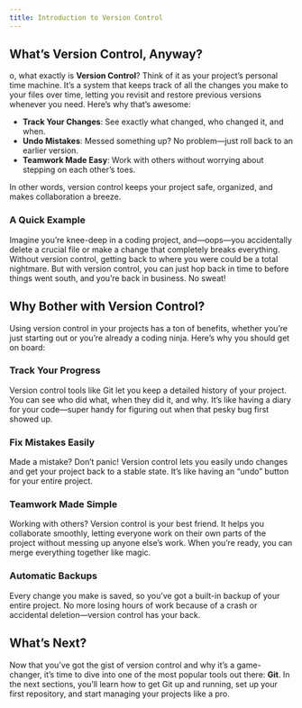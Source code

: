 ```yaml
---
title: Introduction to Version Control
---
```


## What’s Version Control, Anyway?

o, what exactly is **Version Control**? Think of it as your project’s personal time machine. It’s a system that keeps track of all the changes you make to your files over time, letting you revisit and restore previous versions whenever you need. Here’s why that’s awesome:

- **Track Your Changes**: See exactly what changed, who changed it, and when.
- **Undo Mistakes**: Messed something up? No problem—just roll back to an earlier version.
- **Teamwork Made Easy**: Work with others without worrying about stepping on each other’s toes.

In other words, version control keeps your project safe, organized, and makes collaboration a breeze.

### A Quick Example

Imagine you’re knee-deep in a coding project, and—oops—you accidentally delete a crucial file or make a change that completely breaks everything. Without version control, getting back to where you were could be a total nightmare. But with version control, you can just hop back in time to before things went south, and you’re back in business. No sweat!

## Why Bother with Version Control?

Using version control in your projects has a ton of benefits, whether you’re just starting out or you’re already a coding ninja. Here’s why you should get on board:

### Track Your Progress

Version control tools like Git let you keep a detailed history of your project. You can see who did what, when they did it, and why. It’s like having a diary for your code—super handy for figuring out when that pesky bug first showed up.

### Fix Mistakes Easily

Made a mistake? Don’t panic! Version control lets you easily undo changes and get your project back to a stable state. It’s like having an “undo” button for your entire project.

### Teamwork Made Simple

Working with others? Version control is your best friend. It helps you collaborate smoothly, letting everyone work on their own parts of the project without messing up anyone else’s work. When you’re ready, you can merge everything together like magic.

### Automatic Backups

Every change you make is saved, so you’ve got a built-in backup of your entire project. No more losing hours of work because of a crash or accidental deletion—version control has your back.

## What’s Next?

Now that you’ve got the gist of version control and why it’s a game-changer, it’s time to dive into one of the most popular tools out there: **Git**. In the next sections, you’ll learn how to get Git up and running, set up your first repository, and start managing your projects like a pro.
